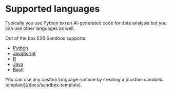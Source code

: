 # Supported languages

Typically you use Python to run AI-generated code for data analysis but you can use other languages as well.

Out of the box E2B Sandbox supports:
- [Python](/docs/code-interpreting/supported-languages/python)
- [JavaScript](/docs/code-interpreting/supported-languages/javascript)
- [R](/docs/code-interpreting/supported-languages/r)
- [Java](/docs/code-interpreting/supported-languages/java)
- [Bash](/docs/code-interpreting/supported-languages/bash)

<Note>
You can use any custom language runtime by creating a [custom sandbox template](/docs/sandbox-template).
</Note>
